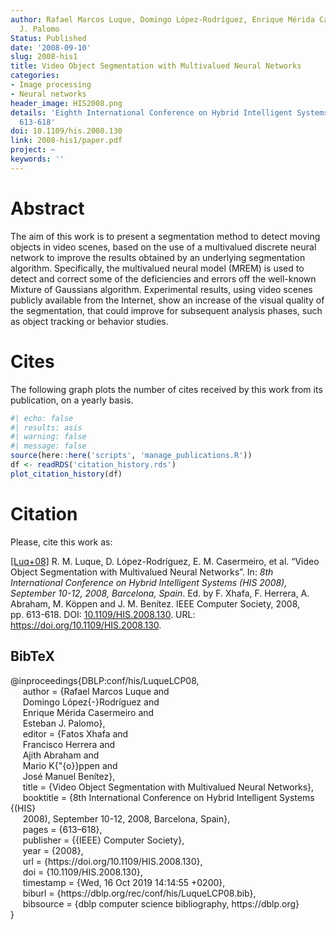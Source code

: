 ```yaml
---
author: Rafael Marcos Luque, Domingo López-Rodríguez, Enrique Mérida Casermeiro, Esteban
  J. Palomo
Status: Published
date: '2008-09-10'
slug: 2008-his1
title: Video Object Segmentation with Multivalued Neural Networks
categories:
- Image processing
- Neural networks
header_image: HIS2008.png
details: 'Eighth International Conference on Hybrid Intelligent Systems (HIS) 2008:
  613-618'
doi: 10.1109/his.2008.130
link: 2008-his1/paper.pdf
project: ~
keywords: ''
---
```



# Abstract


The aim of this work is to present a segmentation method to detect moving objects in video scenes, based on the use of a multivalued discrete neural network to improve the results obtained by an underlying segmentation algorithm. Specifically, the multivalued neural model (MREM) is used to detect and correct some of the deficiencies and errors off the well-known Mixture of Gaussians algorithm. Experimental results, using video scenes publicly available from the Internet, show an increase of the visual quality of the segmentation, that could improve for subsequent analysis phases, such as object tracking or behavior studies.





# Cites

The following graph plots the number of cites received by this work from its publication, on a yearly basis.

```r
#| echo: false
#| results: asis
#| warning: false
#| message: false
source(here::here('scripts', 'manage_publications.R'))
df <- readRDS('citation_history.rds')
plot_citation_history(df)
```


# Citation
Please, cite this work as:


<a name=bib-DBLPconfhisLuqueLCP08></a>[[Luq+08]](#cite-DBLPconfhisLuqueLCP08) R. M. Luque, D. López-Rodríguez, E. M. Casermeiro, et al. “Video Object Segmentation with Multivalued Neural Networks”. In: _8th International Conference on Hybrid Intelligent Systems (HIS 2008), September 10-12, 2008, Barcelona, Spain_. Ed. by F. Xhafa, F. Herrera, A. Abraham, M. Köppen and J. M. Benítez. IEEE Computer Society, 2008, pp. 613-618. DOI: [10.1109/HIS.2008.130](https://doi.org/10.1109%2FHIS.2008.130). URL: [https://doi.org/10.1109/HIS.2008.130](https://doi.org/10.1109/HIS.2008.130).

::: {.callout-note appearance="minimal" collapse=true}

## BibTeX

@inproceedings{DBLP:conf/his/LuqueLCP08,<br>&nbsp;&nbsp;&nbsp;&nbsp;  author    = {Rafael Marcos Luque and<br>&nbsp;&nbsp;&nbsp;&nbsp;               Domingo López{-}Rodríguez and<br>&nbsp;&nbsp;&nbsp;&nbsp;               Enrique Mérida Casermeiro and<br>&nbsp;&nbsp;&nbsp;&nbsp;               Esteban J. Palomo},<br>&nbsp;&nbsp;&nbsp;&nbsp;  editor    = {Fatos Xhafa and<br>&nbsp;&nbsp;&nbsp;&nbsp;               Francisco Herrera and<br>&nbsp;&nbsp;&nbsp;&nbsp;               Ajith Abraham and<br>&nbsp;&nbsp;&nbsp;&nbsp;               Mario K{\"{o}}ppen and<br>&nbsp;&nbsp;&nbsp;&nbsp;               José Manuel Benítez},<br>&nbsp;&nbsp;&nbsp;&nbsp;  title     = {Video Object Segmentation with Multivalued Neural Networks},<br>&nbsp;&nbsp;&nbsp;&nbsp;  booktitle = {8th International Conference on Hybrid Intelligent Systems {(HIS}<br>&nbsp;&nbsp;&nbsp;&nbsp;               2008), September 10-12, 2008, Barcelona, Spain},<br>&nbsp;&nbsp;&nbsp;&nbsp;  pages     = {613--618},<br>&nbsp;&nbsp;&nbsp;&nbsp;  publisher = {{IEEE} Computer Society},<br>&nbsp;&nbsp;&nbsp;&nbsp;  year      = {2008},<br>&nbsp;&nbsp;&nbsp;&nbsp;  url       = {https://doi.org/10.1109/HIS.2008.130},<br>&nbsp;&nbsp;&nbsp;&nbsp;  doi       = {10.1109/HIS.2008.130},<br>&nbsp;&nbsp;&nbsp;&nbsp;  timestamp = {Wed, 16 Oct 2019 14:14:55 +0200},<br>&nbsp;&nbsp;&nbsp;&nbsp;  biburl    = {https://dblp.org/rec/conf/his/LuqueLCP08.bib},<br>&nbsp;&nbsp;&nbsp;&nbsp;  bibsource = {dblp computer science bibliography, https://dblp.org}<br>}

:::


